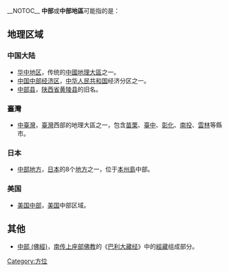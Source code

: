 __NOTOC__
'''中部'''或'''中部地區'''可能指的是：

== 地理区域 ==

=== 中国大陆 ===
*[[华中地区|华中地区]]，传统的[[中國地理大區|中國地理大區]]之一。
*[[中国中部经济区|中国中部经济区]]，[[中华人民共和国|中华人民共和国]]经济分区之一。
*[[中部县|中部县]]，[[陕西省|陕西省]][[黄陵县|黄陵县]]的旧名。

=== 臺灣 ===
* [[中臺灣|中臺灣]]，[[臺灣|臺灣]]西部的地理大區之一，包含[[苗栗縣|苗栗]]、[[臺中|臺中]]、[[彰化縣|彰化]]、[[南投縣|南投]]、[[雲林|雲林]]等縣市。

=== 日本 ===

*[[中部地方|中部地方]]，[[日本|日本]]的8个[[日本地理分区|地方]]之一，位于[[本州島|本州島]]中部。

=== 美国 ===

*[[美国中部|美国中部]]，[[美国|美国]]中部区域。

== 其他 == 
*[[中部_(佛經)|中部 (佛經)]]，[[上座部佛教|南传上座部佛教]]的《[[巴利大藏经|巴利大藏经]]》中的[[經藏|經藏]]组成部分。

{{disambig|Z|Cat=二字地名消歧义}}

[[Category:方位|Category:方位]]